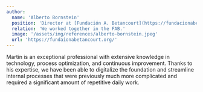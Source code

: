 ```yaml
---
author:
  name: 'Alberto Bornstein'
  position: 'Director at [Fundación A. Betancourt](https://fundacionabetancourt.org/)'
  relation: 'We worked together in the FAB.'
  image: '/assets/img/references/alberto-bornstein.jpeg'
  url: 'https://fundaionabetancourt.org/'
---
```


Martin is an exceptional professional with extensive knowledge in technology, process optimization, and continuous improvement. 
Thanks to his expertise, we have been able to digitalize the foundation and streamline internal processes that were previously much more complicated and required a significant amount of repetitive daily work.
